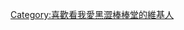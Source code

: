 {{Userbox
 |id=[[File:黑澀會美眉新制服.jpg|66px]]
 |id-c=blue
 |id-s=12
 |info=<span lang="zh-tw">這個用戶喜歡看'''[[我愛黑澀棒棒堂]]'''。
 |info-c=white
 |info-s=9
 |border-c=blue
}}
[[Category:喜歡看我愛黑澀棒棒堂的維基人]]
